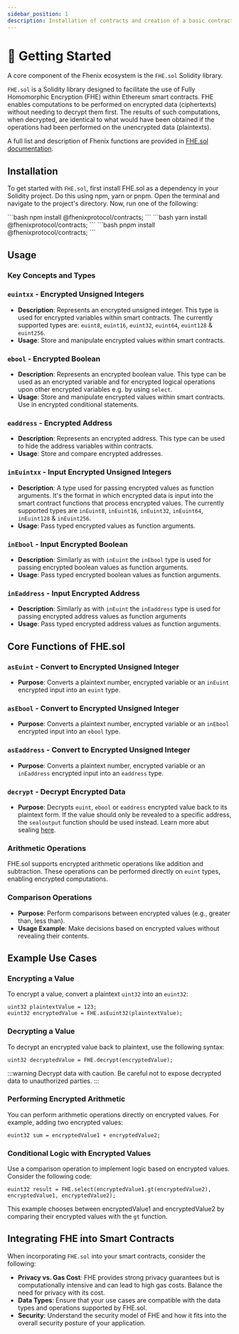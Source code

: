 ```yaml
---
sidebar_position: 1
description: Installation of contracts and creation of a basic contract
---
```



# 🐤 Getting Started

A core component of the Fhenix ecosystem is the `FHE.sol` Solidity library.

`FHE.sol` is a Solidity library designed to facilitate the use of Fully Homomorphic Encryption (FHE) within Ethereum smart contracts. FHE enables computations to be performed on encrypted data (ciphertexts) without needing to decrypt them first. The results of such computations, when decrypted, are identical to what would have been obtained if the operations had been performed on the unencrypted data (plaintexts).

A full list and description of Fhenix functions are provided in [FHE.sol documentation](../Solidity%20API/FHE.md).

## Installation

To get started with `FHE.sol`, first install FHE.sol as a dependency in your Solidity project. Do this using npm, yarn or pnpm. Open the terminal and navigate to the project's directory. Now, run one of the following:

<Tabs>
<TabItem value="npm" label="npm">
```bash
npm install @fhenixprotocol/contracts;
```
</TabItem>
<TabItem value="yarn" label="yarn">
```bash
yarn install @fhenixprotocol/contracts;
```
</TabItem>
<TabItem value="pnpm" label="pnpm">
```bash
pnpm install @fhenixprotocol/contracts;
```
</TabItem>
</Tabs>

## Usage

### Key Concepts and Types

### `euintxx` - Encrypted Unsigned Integers
- **Description**: Represents an encrypted unsigned integer. This type is used for encrypted variables within smart contracts.
The currently supported types are: `euint8`, `euint16`, `euint32`, `euint64`, `euint128` & `euint256`.
- **Usage**: Store and manipulate encrypted values within smart contracts.
### `ebool` - Encrypted Boolean
- **Description**: Represents an encrypted boolean value. This type can be used as an encrypted variable and for encrypted logical
operations upon other encrypted variables e.g. by using `select`.
- **Usage**: Store and manipulate encrypted values within smart contracts. Use in encrypted conditional statements.
### `eaddress` - Encrypted Address
- **Description**: Represents an encrypted address. This type can be used to hide the address variables within contracts.
- **Usage**: Store and compare encrypted addresses.

### `inEuintxx` - Input Encrypted Unsigned Integers
- **Description**: A type used for passing encrypted values as function arguments. It's the format in which encrypted data is input into the smart contract functions that process encrypted values.
The currently supported types are `inEuint8`, `inEuint16`, `inEuint32`, `inEuint64`, `inEuint128` & `inEuint256`.
- **Usage**: Pass typed encrypted values as function arguments.

### `inEbool` - Input Encrypted Boolean
- **Description**: Similarly as with `inEuint` the `inEbool` type is used for passing encrypted boolean values as function arguments.
- **Usage**: Pass typed encrypted boolean values as function arguments.

### `inEaddress` - Input Encrypted Address
- **Description**: Similarly as with `inEuint` the `inEaddress` type is used for passing encrypted address values as function arguments
- **Usage**: Pass typed encrypted address values as function arguments.

## Core Functions of FHE.sol

### `asEuint` - Convert to Encrypted Unsigned Integer
- **Purpose**: Converts a plaintext number, encrypted variable or an `inEuint` encrypted input into an `euint` type.
### `asEbool` - Convert to Encrypted Unsigned Integer
- **Purpose**: Converts a plaintext number, encrypted variable or an `inEbool` encrypted input into an `ebool` type.
### `asEaddress` - Convert to Encrypted Unsigned Integer
- **Purpose**: Converts a plaintext number, encrypted variable or an `inEaddress` encrypted input into an `eaddress` type.

### `decrypt` - Decrypt Encrypted Data
- **Purpose**: Decrypts `euint`, `ebool` or `eaddress` encrypted value back to its plaintext form. If the value should only be revealed to a specific address, the `sealoutput` function should be used instead. Learn more abut sealing [here](./Returning-Data.md).

### Arithmetic Operations
FHE.sol supports encrypted arithmetic operations like addition and subtraction. These operations can be performed directly on `euint` types, enabling encrypted computations.

### Comparison Operations
- **Purpose**: Perform comparisons between encrypted values (e.g., greater than, less than).
- **Usage Example**: Make decisions based on encrypted values without revealing their contents.

## Example Use Cases

### Encrypting a Value
To encrypt a value, convert a plaintext `uint32` into an `euint32`:

```solidity
uint32 plaintextValue = 123;
euint32 encryptedValue = FHE.asEuint32(plaintextValue);
```

### Decrypting a Value
To decrypt an encrypted value back to plaintext, use the following syntax:

```solidity
uint32 decryptedValue = FHE.decrypt(encryptedValue);
```

:::warning
Decrypt data with caution. Be careful not to expose decrypted data to unauthorized parties.
:::

### Performing Encrypted Arithmetic
You can perform arithmetic operations directly on encrypted values. For example, adding two encrypted values:

```solidity
euint32 sum = encryptedValue1 + encryptedValue2;
```

### Conditional Logic with Encrypted Values

Use a comparison operation to implement logic based on encrypted values. Consider the following code:

```solidity
euint32 result = FHE.select(encryptedValue1.gt(encryptedValue2), encryptedValue1, encryptedValue2);
```

This example chooses between encryptedValue1 and encryptedValue2 by comparing their encrypted values with the `gt` function.

## Integrating FHE into Smart Contracts

When incorporating `FHE.sol` into your smart contracts, consider the following:

- **Privacy vs. Gas Cost**: FHE provides strong privacy guarantees but is computationally intensive and can lead to high gas costs. Balance the need for privacy with its cost.
- **Data Types**: Ensure that your use cases are compatible with the data types and operations supported by FHE.sol.
- **Security**: Understand the security model of FHE and how it fits into the overall security posture of your application.
